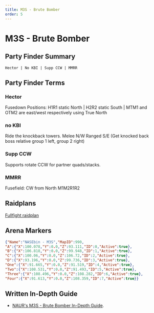 ```yaml
---
title: M3S - Brute Bomber
order: 5
---
```


# M3S - Brute Bomber

## Party Finder Summary

```
Hector | No KBI | Supp CCW | MMRR
```

## Party Finder Terms

### Hector

Fusedown Positions: H1R1 static North | H2R2 static South | MTM1 and OTM2 are east/west respectively using True North

### no KBI

Ride the knockback towers. Melee N/W Ranged S/E (Get knocked back boss relative group 1 left, group 2 right)

### Supp CCW

Supports rotate CCW for partner quads/stacks.

### MMRR

Fusefield: CW from North M1M2R1R2

## Raidplans

[Fullfight raidplan](https://raidplan.io/plan/RA356IAfPAKoPqJL)

## Arena Markers

```json
{"Name":"NASEbin - M3S","MapID":990,
"A":{"X":100.078,"Y":0.0,"Z":93.111,"ID":0,"Active":true},
"B":{"X":106.818,"Y":0.0,"Z":99.948,"ID":1,"Active":true},
"C":{"X":100.06,"Y":0.0,"Z":106.72,"ID":2,"Active":true},
"D":{"X":93.196,"Y":0.0,"Z":99.736,"ID":3,"Active":true},
"One":{"X":91.665,"Y":0.0,"Z":91.519,"ID":4,"Active":true},
"Two":{"X":108.531,"Y":0.0,"Z":91.493,"ID":5,"Active":true},
"Three":{"X":108.496,"Y":0.0,"Z":108.282,"ID":6,"Active":true},
"Four":{"X":91.613,"Y":0.0,"Z":108.359,"ID":7,"Active":true}}
```

## Written In-Depth Guide

- [NAUR's M3S - Brute Bomber In-Depth Guide](/savage/m3s/guide).